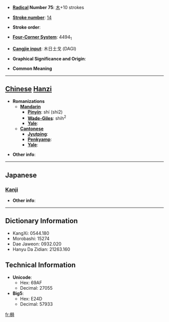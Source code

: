 * '''[[Wiktionary:Chinese radical index| Radical]] Number 75''': [[Wiktionary:Chinese radical index 木|木]]+10 strokes

* '''[[Wiktionary:Chinese total strokes index|Stroke number]]''': [[Wiktionary:Chinese total strokes index 14|14]]

* '''Stroke order''': 

* '''[[Wiktionary:Chinese four corner index|Four-Corner System]]''': 4494<sub>1</sub>

* '''[[Wiktionary:Chinese Cangjie index|Cangjie input]]''': 木日土戈 (DAGI)

* '''Graphical Significance and Origin''': 

* '''Common Meaning'''

----

== [[Chinese]] [[Hanzi]] ==

* '''Romanizations'''
** '''[[Mandarin]]'''
*** '''[[Pinyin]]''': shí (shi2)
*** '''[[Wade-Giles]]''': shih<sup>2</sup>
*** '''[[Yale]]''': 
** '''[[Cantonese]]'''
*** '''[[Jyutping]]''':
*** '''[[Penkyamp]]''': 
*** '''[[Yale]]''': 

* '''Other info''': 

----

==Japanese==
===[[Kanji]]===
{{kanji|on readings=[[し]] (shi)|kun readings=[[たつ]] (tatsu)}}

* '''Other info''':  

----

== Dictionary Information ==

* KangXi: 0544.180
* Morobashi: 15274
* Dae Jaweon: 0932.020
* Hanyu Da Zidian: 21263.160

== Technical Information ==

* '''Unicode''':
** Hex: 69AF
** Decimal: 27055
* '''Big5''':
** Hex: E24D
** Decimal: 57933

[[fr:榯]]